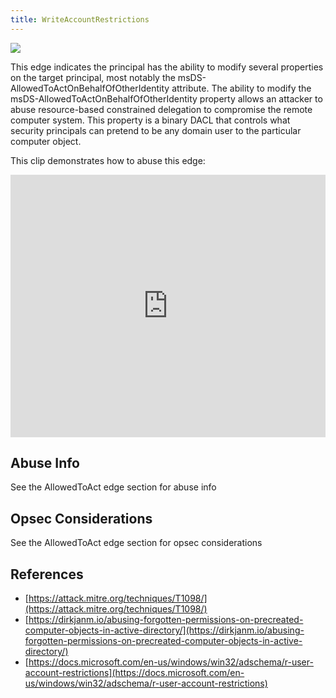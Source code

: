 ---
title: WriteAccountRestrictions
---

<Frame>
  <img src="/assets/image-2-1.png"/>
</Frame>

This edge indicates the principal has the ability to modify several properties on the target principal, most notably the msDS-AllowedToActOnBehalfOfOtherIdentity attribute. The ability to modify the msDS-AllowedToActOnBehalfOfOtherIdentity property allows an attacker to abuse resource-based constrained delegation to compromise the remote computer system. This property is a binary DACL that controls what security principals can pretend to be any domain user to the particular computer object.

This clip demonstrates how to abuse this edge:

<iframe id="youtube-4952" frameborder="0" allowfullscreen="" allow="accelerometer; autoplay; clipboard-write; encrypted-media; gyroscope; picture-in-picture; web-share" referrerpolicy="strict-origin-when-cross-origin" title="Player for 2 11 BloodHound Head to Tail Andy Robbins Rohan Vazarkar" width="100%" height="420" src="https://www.youtube.com/embed/fqYoOoghqdE?autoplay=0&amp;controls=0&amp;disablekb=1&amp;playsinline=1&amp;cc_load_policy=0&amp;cc_lang_pref=auto&amp;widget_referrer=https%3A%2F%2Fsupport.bloodhoundenterprise.io%2Fhc%2Fen-us%2Farticles%2FWriteAccountRestrictions&amp;rel=0&amp;showinfo=0&amp;iv_load_policy=3&amp;modestbranding=1&amp;customControls=true&amp;noCookie=false&amp;enablejsapi=1&amp;origin=https%3A%2F%2Fsupport.bloodhoundenterprise.io&amp;widgetid=1" data-gtm-yt-inspected-6="true"></iframe>

Abuse Info[](#h_01HETHXTS5T30JA6XYAKPMW08G)
-------------------------------------------

See the AllowedToAct edge section for abuse info

Opsec Considerations[](#h_01HETHXTS59KV2D82SX61Z7ADG)
-----------------------------------------------------

See the AllowedToAct edge section for opsec considerations

References[](#h_01HETHXTS5DGQJEB1BMGESNZSZ)
-------------------------------------------

* [https://attack.mitre.org/techniques/T1098/](https://attack.mitre.org/techniques/T1098/)
* [https://dirkjanm.io/abusing-forgotten-permissions-on-precreated-computer-objects-in-active-directory/](https://dirkjanm.io/abusing-forgotten-permissions-on-precreated-computer-objects-in-active-directory/)
* [https://docs.microsoft.com/en-us/windows/win32/adschema/r-user-account-restrictions](https://docs.microsoft.com/en-us/windows/win32/adschema/r-user-account-restrictions)
